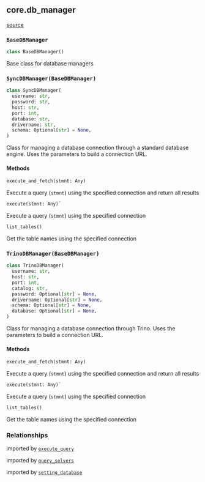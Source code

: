 ## core.db_manager

[source](https://github.com/Health-Informatics-UoN/hutch-bunny/blob/main/app/bunny/core/db_manager.py)

### `BaseDBManager`

```python
class BaseDBManager()
```

Base class for database managers

### `SyncDBManager(BaseDBManager)`
```python
class SyncDBManager(
  username: str,
  password: str,
  host: str,
  port: int,
  database: str,
  drivername: str,
  schema: Optional[str] = None,
)
```

Class for managing a database connection through a standard database engine.
Uses the parameters to build a connection URL.

#### Methods

```python
execute_and_fetch(stmnt: Any)
```

Execute a query (`stmnt`) using the specified connection and return all results

```python
execute(stmnt: Any)`
```  

Execute a query (`stmnt`) using the specified connection

```python
list_tables()
```

Get the table names using the specified connection

### `TrinoDBManager(BaseDBManager)`
```python
class TrinoDBManager(
  username: str,
  host: str,
  port: int,
  catalog: str,
  password: Optional[str] = None,
  drivername: Optional[str] = None,
  schema: Optional[str] = None,
  database: Optional[str] = None,
)
```

Class for managing a database connection through Trino.
Uses the parameters to build a connection URL.

#### Methods

```python
execute_and_fetch(stmnt: Any)
```

Execute a query (`stmnt`) using the specified connection and return all results

```python
execute(stmnt: Any)`
```  

Execute a query (`stmnt`) using the specified connection

```python
list_tables()
```

Get the table names using the specified connection

### Relationships
imported by [`execute_query`](/bunny/core_api_ref/execute_query)

imported by [`query_solvers`](/bunny/core_api_ref/query_solvers)

imported by [`setting_database`](/bunny/core_api_ref/setting_database)
